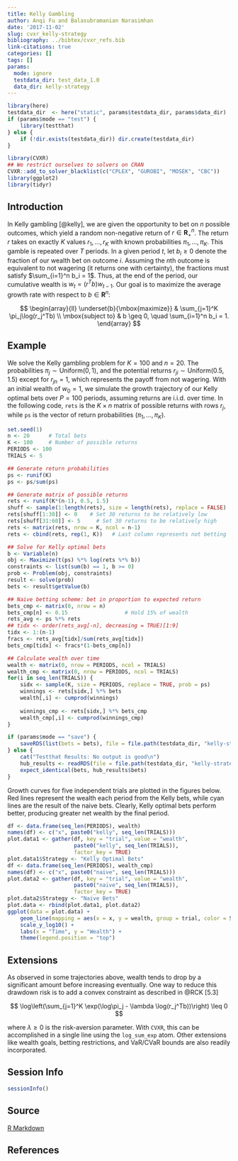 ```yaml
---
title: Kelly Gambling
author: Anqi Fu and Balasubramanian Narasimhan
date: '2017-11-02'
slug: cvxr_kelly-strategy
bibliography: ../bibtex/cvxr_refs.bib
link-citations: true
categories: []
tags: []
params:
  mode: ignore
  testdata_dir: test_data_1.0
  data_dir: kelly-strategy
---
```


```r
library(here)
testdata_dir  <- here("static", params$testdata_dir, params$data_dir) 
if (params$mode == "test") {
    library(testthat)
} else {
    if (!dir.exists(testdata_dir)) dir.create(testdata_dir)
}
```

```r
library(CVXR)
## We restrict ourselves to solvers on CRAN
CVXR::add_to_solver_blacklist(c("CPLEX", "GUROBI", "MOSEK", "CBC"))
library(ggplot2)
library(tidyr)
```

## Introduction

In Kelly gambling [@kelly], we are given the opportunity to bet on $n$
possible outcomes, which yield a random non-negative return of $r \in
{\mathbf R}_+^n$. The return $r$ takes on exactly $K$ values
$r_1,\ldots,r_K$ with known probabilities $\pi_1,\ldots,\pi_K$. This
gamble is repeated over $T$ periods. In a given period $t$, let $b_i
\geq 0$ denote the fraction of our wealth bet on outcome $i$. Assuming
the $n$th outcome is equivalent to not wagering (it returns one with
certainty), the fractions must satisfy $\sum_{i=1}^n b_i = 1$. Thus,
at the end of the period, our cumulative wealth is $w_t =
(r^Tb)w_{t-1}$. Our goal is to maximize the average growth rate with
respect to $b \in {\mathbf R}^n$: 

$$
\begin{array}{ll}
\underset{b}{\mbox{maximize}} & \sum_{j=1}^K \pi_j\log(r_j^Tb) \\
\mbox{subject to} & b \geq 0, \quad \sum_{i=1}^n b_i = 1.  
\end{array}
$$

## Example

We solve the Kelly gambling problem for $K = 100$ and $n = 20$. The
probabilities $\pi_j \sim \mbox{Uniform}(0,1)$, and the potential
returns $r_{ji} \sim \mbox{Uniform}(0.5,1.5)$ except for $r_{jn} = 1$,
which represents the payoff from not wagering. With an initial wealth
of $w_0 = 1$, we simulate the growth trajectory of our Kelly optimal
bets over $P = 100$ periods, assuming returns are i.i.d. over time. In
the following code, `rets` is the $K \times n$ matrix of possible
returns with rows $r_j$, while `ps` is the vector of return
probabilities $(\pi_1,\ldots,\pi_K)$.


```r
set.seed(1)
n <- 20      # Total bets
K <- 100     # Number of possible returns
PERIODS <- 100
TRIALS <- 5

## Generate return probabilities
ps <- runif(K)
ps <- ps/sum(ps)

## Generate matrix of possible returns
rets <- runif(K*(n-1), 0.5, 1.5)
shuff <- sample(1:length(rets), size = length(rets), replace = FALSE)
rets[shuff[1:30]] <- 0    # Set 30 returns to be relatively low
rets[shuff[31:60]] <- 5     # Set 30 returns to be relatively high
rets <- matrix(rets, nrow = K, ncol = n-1)
rets <- cbind(rets, rep(1, K))   # Last column represents not betting

## Solve for Kelly optimal bets
b <- Variable(n)
obj <- Maximize(t(ps) %*% log(rets %*% b))
constraints <- list(sum(b) == 1, b >= 0)
prob <- Problem(obj, constraints)
result <- solve(prob)
bets <- result$getValue(b)

## Naive betting scheme: bet in proportion to expected return
bets_cmp <- matrix(0, nrow = n)
bets_cmp[n] <- 0.15                  # Hold 15% of wealth
rets_avg <- ps %*% rets
## tidx <- order(rets_avg[-n], decreasing = TRUE)[1:9]
tidx <- 1:(n-1)
fracs <- rets_avg[tidx]/sum(rets_avg[tidx])
bets_cmp[tidx] <- fracs*(1-bets_cmp[n])

## Calculate wealth over time
wealth <- matrix(0, nrow = PERIODS, ncol = TRIALS)
wealth_cmp <- matrix(0, nrow = PERIODS, ncol = TRIALS)
for(i in seq_len(TRIALS)) {
    sidx <- sample(K, size = PERIODS, replace = TRUE, prob = ps)
    winnings <- rets[sidx,] %*% bets
    wealth[,i] <- cumprod(winnings)
    
    winnings_cmp <- rets[sidx,] %*% bets_cmp
    wealth_cmp[,i] <- cumprod(winnings_cmp)
}
```

```r
if (params$mode == "save") {
    saveRDS(list(bets = bets), file = file.path(testdata_dir, "kelly-strategy.RDS"))
} else {
    cat("Testthat Results: No output is good\n")
    hub_results <- readRDS(file = file.path(testdata_dir, "kelly-strategy.RDS"))
    expect_identical(bets, hub_results$bets)
}
```


Growth curves for five independent trials are plotted in the figures
below. Red lines represent the wealth each period from
the Kelly bets, while cyan lines are the result of the naive
bets. Clearly, Kelly optimal bets perform better, producing greater
net wealth by the final period. 

```r
df <- data.frame(seq_len(PERIODS), wealth)
names(df) <- c("x", paste0("kelly", seq_len(TRIALS)))
plot.data1 <- gather(df, key = "trial", value = "wealth",
                     paste0("kelly", seq_len(TRIALS)),
                     factor_key = TRUE)
plot.data1$Strategy <- "Kelly Optimal Bets"
df <- data.frame(seq_len(PERIODS), wealth_cmp)
names(df) <- c("x", paste0("naive", seq_len(TRIALS)))
plot.data2 <- gather(df, key = "trial", value = "wealth",
                     paste0("naive", seq_len(TRIALS)),
                     factor_key = TRUE)
plot.data2$Strategy <- "Naive Bets"
plot.data <- rbind(plot.data1, plot.data2)
ggplot(data = plot.data) +
    geom_line(mapping = aes(x = x, y = wealth, group = trial, color = Strategy)) +
    scale_y_log10() +
    labs(x = "Time", y = "Wealth") +
    theme(legend.position = "top")
```

## Extensions

As observed in some trajectories above, wealth tends to drop by a
significant amount before increasing eventually. One way to reduce
this drawdown risk is to add a convex constraint as described in 
@RCK [5.3]

$$
\log\left(\sum_{j=1}^K \exp(\log\pi_j - \lambda
\log(r_j^Tb))\right) \leq 0 
$$

where $\lambda \geq 0$ is the risk-aversion parameter. With `CVXR`,
this can be accomplished in a single line using the
`log_sum_exp` atom. Other extensions like wealth goals, betting
restrictions, and VaR/CVaR bounds are also readily incorporated.

## Session Info

```r
sessionInfo()
```

## Source

[R Markdown](https://github.com/bnaras/cvxr_docs/blob/master/content/cvxr_examples/kelly-strategy.Rmd)

## References
